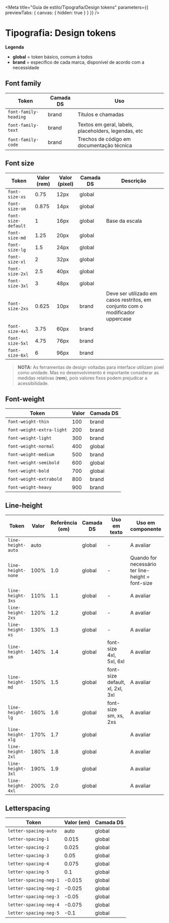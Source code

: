 
<Meta
  title="Guia de estilo/Tipografia/Design tokens"
  parameters={{ previewTabs: { canvas: { hidden: true } } }}
/>

# Tipografia: Design tokens

**Legenda**

- **global** = token básico, comum à todos
- **brand** = específico de cada marca, disponível de acordo com a necessidade

## Font family

| Token                 | Camada DS | Uso                                                  |
| --------------------- | --------- | ---------------------------------------------------- |
| `font-family-heading` | brand     | Títulos e chamadas                                   |
| `font-family-text`    | brand     | Textos em geral, labels, placeholders, legendas, etc |
| `font-family-code`    | brand     | Trechos de código em documentação técnica            |

## Font size

| Token               | Valor (rem) | Valor (pixel) | Camada DS | Descrição                                                                      |
| ------------------- | ----------- | ------------- | --------- | ------------------------------------------------------------------------------ |
| `font-size-xs`      | 0.75        | 12px          | global    |                                                                                |
| `font-size-sm`      | 0.875       | 14px          | global    |                                                                                |
| `font-size-default` | 1           | 16px          | global    | Base da escala                                                                 |
| `font-size-md`      | 1.25        | 20px          | global    |                                                                                |
| `font-size-lg`      | 1.5         | 24px          | global    |                                                                                |
| `font-size-xl`      | 2           | 32px          | global    |                                                                                |
| `font-size-2xl`     | 2.5         | 40px          | global    |                                                                                |
| `font-size-3xl`     | 3           | 48px          | global    |                                                                                |
| `font-size-2xs`     | 0.625       | 10px          | brand     | Deve ser utilizado em casos restritos, em conjunto com o modificador uppercase |
| `font-size-4xl`     | 3.75        | 60px          | brand     |                                                                                |
| `font-size-5xl`     | 4.75        | 76px          | brand     |                                                                                |
| `font-size-6xl`     | 6           | 96px          | brand     |                                                                                |

> **NOTA:** As ferramentas de design voltadas para interface utilizam pixel como unidade. Mas no desenvolvimento é importante considerar as medidas relativas (**rem**), pois valores fixos podem prejudicar a acessibilidade.

## Font-weight

| Token                     | Valor | Camada DS |
| ------------------------- | ----- | --------- |
| `font-weight-thin`        | 100   | brand     |
| `font-weight-extra-light` | 200   | brand     |
| `font-weight-light`       | 300   | brand     |
| `font-weight-normal`      | 400   | global    |
| `font-weight-medium`      | 500   | brand     |
| `font-weight-semibold`    | 600   | global    |
| `font-weight-bold`        | 700   | global    |
| `font-weight-extrabold`   | 800   | brand     |
| `font-weight-heavy`       | 900   | brand     |

## Line-height

| Token              | Valor | Referência (em) | Camada DS | Uso em texto                    | Uso em componente                                 |
| ------------------ | ----- | --------------- | --------- | ------------------------------- | ------------------------------------------------- |
| `line-height-auto` | auto  |                 | global    | -                               | A avaliar                                         |
| `line-height-none` | 100%  | 1.0             | global    | -                               | Quando for necessário ter line-height = font-size |
| `line-height-3xs ` | 110%  | 1.1             | global    | -                               | A avaliar                                         |
| `line-height-2xs ` | 120%  | 1.2             | global    | -                               | A avaliar                                         |
| `line-height-xs `  | 130%  | 1.3             | global    | -                               | A avaliar                                         |
| `line-height-sm`   | 140%  | 1.4             | global    | font-size 4xl, 5xl, 6xl         | A avaliar                                         |
| `line-height-md`   | 150%  | 1.5             | global    | font-size default, xl, 2xl, 3xl | A avaliar                                         |
| `line-height-lg`   | 160%  | 1.6             | global    | font-size sm, xs, 2xs           | A avaliar                                         |
| `line-height-xlg`  | 170%  | 1.7             | global    |                                 | A avaliar                                         |
| `line-height-2xl`  | 180%  | 1.8             | global    |                                 | A avaliar                                         |
| `line-height-3xl`  | 190%  | 1.9             | global    |                                 | A avaliar                                         |
| `line-height-4xl`  | 200%  | 2.0             | global    |                                 | A avaliar                                         |

## Letterspacing

| Token                  | Valor (em) | Camada DS |
| ---------------------- | ---------- | --------- |
| `letter-spacing-auto`  | auto       | global    |
| `letter-spacing-1`     | 0.015      | global    |
| `letter-spacing-2`     | 0.025      | global    |
| `letter-spacing-3`     | 0.05       | global    |
| `letter-spacing-4`     | 0.075      | global    |
| `letter-spacing-5`     | 0.1        | global    |
| `letter-spacing-neg-1` | -0.015     | global    |
| `letter-spacing-neg-2` | -0.025     | global    |
| `letter-spacing-neg-3` | -0.05      | global    |
| `letter-spacing-neg-4` | -0.075     | global    |
| `letter-spacing-neg-5` | -0.1       | global    |
